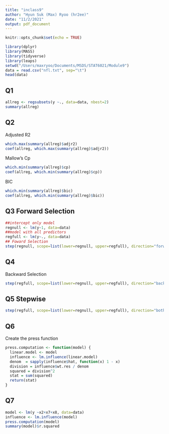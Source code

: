 ```yaml
---
title: "inclass9"
author: "Hyun Suk (Max) Ryoo (hr2ee)"
date: "11/2/2021"
output: pdf_document
---
```


```r
knitr::opts_chunk$set(echo = TRUE)
```

```r
library(dplyr)
library(MASS)
library(tidyverse)
library(leaps)
setwd("/Users/maxryoo/Documents/MSDS/STAT6021/Module9")
data = read.csv("nfl.txt", sep="\t")
head(data)
```


## Q1
```r
allreg <- regsubsets(y ~., data=data, nbest=2)
summary(allreg)
```

## Q2
Adjusted R2
```r
which.max(summary(allreg)$adjr2)
coef(allreg, which.max(summary(allreg)$adjr2))
```


Mallow's Cp
```r
which.min(summary(allreg)$cp)
coef(allreg, which.min(summary(allreg)$cp))
```


BIC
```r
which.min(summary(allreg)$bic)
coef(allreg, which.min(summary(allreg)$bic))
```

## Q3 Forward Selection
```r
##intercept only model
regnull <- lm(y~1, data=data)
##model with all predictors
regfull <- lm(y~., data=data)
## Foward Selection
step(regnull, scope=list(lower=regnull, upper=regfull), direction="forward")
```

## Q4
Backward Selection
```r
step(regfull, scope=list(lower=regnull, upper=regfull), direction="backward")
```

## Q5 Stepwise
```r
step(regfull, scope=list(lower=regnull, upper=regfull), direction="both")
```

## Q6
Create the press function

```r
press.computation <- function(model) {
  linear.model <- model
  influence <- lm.influence(linear.model)
  denom  = sapply(influence$hat, function(x) 1 - x)
  division = influence$wt.res / denom
  squared = division^2
  stat = sum(squared)
  return(stat)
}
```
## Q7

```r
model <- lm(y ~x2+x7+x8, data=data)
influence <- lm.influence(model)
press.computation(model)
summary(model)$r.squared
```
























































